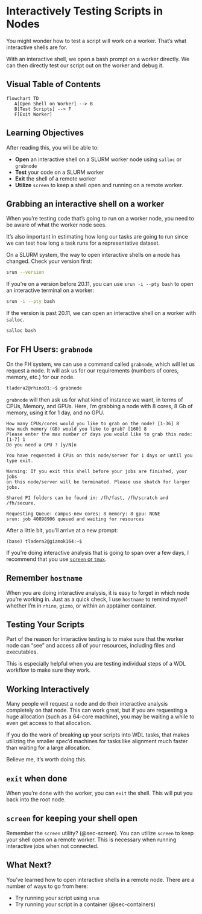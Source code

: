 # Interactively Testing Scripts in Nodes 

You might wonder how to test a script will work on a worker. That's what interactive shells are for.

With an interactive shell, we open a bash prompt on a worker directly. We can then directly test our script out on the worker and debug it.


## Visual Table of Contents

```{mermaid}
flowchart TD
   A[Open Shell on Worker] --> B
   B[Test Scripts] --> F
   F[Exit Worker]
``` 

## Learning Objectives

After reading this, you will be able to:

- **Open** an interactive shell on a SLURM worker node using `salloc` or `grabnode`
- **Test** your code on a SLURM worker
- **Exit** the shell of a remote worker
- **Utilize** `screen` to keep a shell open and running on a remote worker.

## Grabbing an interactive shell on a worker

When you're testing code that's going to run on a worker node, you need to be aware of what the worker node sees. 

It's also important in estimating how long our tasks are going to run since we can test how long a task runs for a representative dataset. 

On a SLURM system, the way to open interactive shells on a node has changed. Check your version first:

```bash
srun --version
```

If you're on a version before 20.11, you can use `srun -i --pty bash` to open an interactive terminal on a worker:

```bash
srun -i --pty bash
``` 

If the version is past 20.11, we can open an interactive shell on a worker with `salloc`. 

```bash
salloc bash
```

:::{.callout-note}
## For FH Users: `grabnode` {#sec-grabnode}

On the FH system, we can use a command called `grabnode`, which will let us request a node. It will ask us for our requirements (numbers of cores, memory, etc.) for our node. 

```bash
tladera2@rhino01:~$ grabnode
```

`grabnode` will then ask us for what kind of instance we want, in terms of CPUs, Memory, and GPUs. Here, I'm grabbing a node with 8 cores, 8 Gb of memory, using it for 1 day, and no GPU.

```
How many CPUs/cores would you like to grab on the node? [1-36] 8
How much memory (GB) would you like to grab? [160] 8
Please enter the max number of days you would like to grab this node: [1-7] 1
Do you need a GPU ? [y/N]n

You have requested 8 CPUs on this node/server for 1 days or until you type exit.

Warning: If you exit this shell before your jobs are finished, your jobs
on this node/server will be terminated. Please use sbatch for larger jobs.

Shared PI folders can be found in: /fh/fast, /fh/scratch and /fh/secure.

Requesting Queue: campus-new cores: 8 memory: 8 gpu: NONE
srun: job 40898906 queued and waiting for resources
```

After a little bit, you'll arrive at a new prompt:

```
(base) tladera2@gizmok164:~$
```

If you're doing interactive analysis that is going to span over a few days, I recommend that you use [`screen` or `tmux`]().
:::

:::{.callout}
## Remember `hostname`
When you are doing interactive analysis, it is easy to forget in which node you're working in. Just as a quick check, I use `hostname` to remind myself whether I'm in `rhino`, `gizmo`, or within an apptainer container.
:::


## Testing Your Scripts

Part of the reason for interactive testing is to make sure that the worker node can "see" and access all of your resources, including files and executables.

This is especially helpful when you are testing individual steps of a WDL workflow to make sure they work.

:::{.callout}
## Working Interactively

Many people will request a node and do their interactive analysis completely on that node. This can work great, but if you are requesting a huge allocation (such as a 64-core machine), you may be waiting a while to even get access to that allocation.

If you do the work of breaking up your scripts into WDL tasks, that makes utilizing the smaller spec'd machines for tasks like alignment much faster than waiting for a large allocation.

Believe me, it's worth doing this.
:::

## `exit` when done

When you're done with the worker, you can `exit` the shell. This will put you back into the root node.

## `screen` for keeping your shell open

Remember the `screen` utility? (@sec-screen). You can utilize `screen` to keep your shell open on a remote worker.  This is necessary when running interactive jobs when not connected.

## What Next?

You've learned how to open interactive shells in a remote node. There are a number of ways to go from here:

- Try running your script using `srun`
- Try running your script in a container (@sec-containers)
